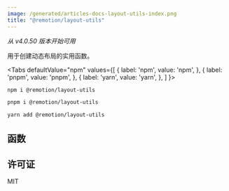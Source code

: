 ```yaml
---
image: /generated/articles-docs-layout-utils-index.png
title: "@remotion/layout-utils"
---
```


_从 v4.0.50 版本开始可用_

用于创建动态布局的实用函数。


<Tabs
defaultValue="npm"
values={[
{ label: 'npm', value: 'npm', },
{ label: 'pnpm', value: 'pnpm', },
{ label: 'yarn', value: 'yarn', },
]
}>
<TabItem value="npm">

```bash
npm i @remotion/layout-utils
```

  </TabItem>

  <TabItem value="pnpm">

```bash
pnpm i @remotion/layout-utils
```

  </TabItem>

  <TabItem value="yarn">

```bash
yarn add @remotion/layout-utils
```

  </TabItem>
</Tabs>

## 函数

<TableOfContents/>

## 许可证

MIT

